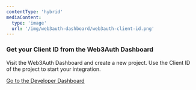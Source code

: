 ```yaml
---
contentType: 'hybrid'
mediaContent:
  type: 'image'
  url: '/img/web3auth-dashboard/web3auth-client-id.png'
---
```


### Get your Client ID from the Web3Auth Dashboard

Visit the Web3Auth Dashboard and create a new project. Use the Client ID of the project to start your integration.

<a
  className="button"
  href="https://dashboard.web3auth.io"
  target="_blank"
  rel="noreferrer noopener">
  <span>Go to the Developer Dashboard</span>
</a>
